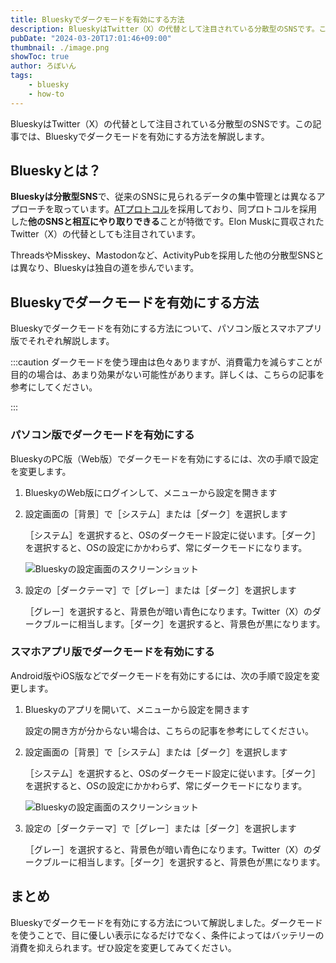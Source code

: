 ```yaml
---
title: Blueskyでダークモードを有効にする方法
description: BlueskyはTwitter（X）の代替として注目されている分散型のSNSです。この記事では、Blueskyでダークモードを有効にする方法を解説します。
pubDate: "2024-03-20T17:01:46+09:00"
thumbnail: ./image.png
showToc: true
author: ろぼいん
tags:
    - bluesky
    - how-to
---
```



BlueskyはTwitter（X）の代替として注目されている分散型のSNSです。この記事では、Blueskyでダークモードを有効にする方法を解説します。

<!-- toc -->

## Blueskyとは？

**Blueskyは分散型SNS**で、従来のSNSに見られるデータの集中管理とは異なるアプローチを取っています。[ATプロトコル](https://atproto.com/)を採用しており、同プロトコルを採用した**他のSNSと相互にやり取りできる**ことが特徴です。Elon Muskに買収されたTwitter（X）の代替としても注目されています。

ThreadsやMisskey、Mastodonなど、ActivityPubを採用した他の分散型SNSとは異なり、Blueskyは独自の道を歩んでいます。

## Blueskyでダークモードを有効にする方法

Blueskyでダークモードを有効にする方法について、パソコン版とスマホアプリ版でそれぞれ解説します。

:::caution
ダークモードを使う理由は色々ありますが、消費電力を減らすことが目的の場合は、あまり効果がない可能性があります。詳しくは、こちらの記事を参考にしてください。

<ArticleCard link="/article/2022/06/27/power-saving-with-dark-mode/" />

:::

### パソコン版でダークモードを有効にする

BlueskyのPC版（Web版）でダークモードを有効にするには、次の手順で設定を変更します。

<Steps>

1. BlueskyのWeb版にログインして、メニューから設定を開きます
2. 設定画面の［背景］で［システム］または［ダーク］を選択します

    ［システム］を選択すると、OSのダークモード設定に従います。［ダーク］を選択すると、OSの設定にかかわらず、常にダークモードになります。

    ![Blueskyの設定画面のスクリーンショット](./image.png)

3. 設定の［ダークテーマ］で［グレー］または［ダーク］を選択します

    ［グレー］を選択すると、背景色が暗い青色になります。Twitter（X）のダークブルーに相当します。［ダーク］を選択すると、背景色が黒になります。

</Steps>

### スマホアプリ版でダークモードを有効にする

Android版やiOS版などでダークモードを有効にするには、次の手順で設定を変更します。

<Steps>

1. Blueskyのアプリを開いて、メニューから設定を開きます

    設定の開き方が分からない場合は、こちらの記事を参考にしてください。

    <ArticleCard link="/article/2024/02/13/how-to-open-bluesky-settings/" />

2. 設定画面の［背景］で［システム］または［ダーク］を選択します

    ［システム］を選択すると、OSのダークモード設定に従います。［ダーク］を選択すると、OSの設定にかかわらず、常にダークモードになります。

    ![Blueskyの設定画面のスクリーンショット](./image-1.png)

3. 設定の［ダークテーマ］で［グレー］または［ダーク］を選択します

    ［グレー］を選択すると、背景色が暗い青色になります。Twitter（X）のダークブルーに相当します。［ダーク］を選択すると、背景色が黒になります。

</Steps>

## まとめ

Blueskyでダークモードを有効にする方法について解説しました。ダークモードを使うことで、目に優しい表示になるだけでなく、条件によってはバッテリーの消費を抑えられます。ぜひ設定を変更してみてください。
